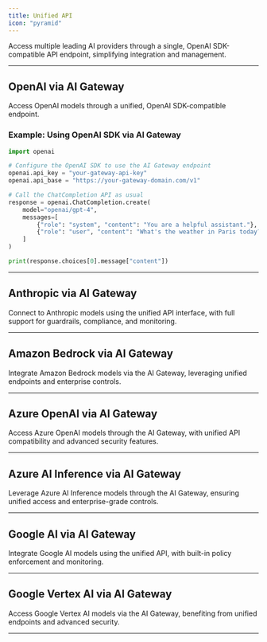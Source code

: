 ```yaml
---
title: Unified API
icon: "pyramid"
---
```


Access multiple leading AI providers through a single, OpenAI SDK-compatible API endpoint, simplifying integration and management.

---

## OpenAI via AI Gateway

Access OpenAI models through a unified, OpenAI SDK-compatible endpoint.

### Example: Using OpenAI SDK via AI Gateway

```python title= "OpenAI Example.py"
import openai

# Configure the OpenAI SDK to use the AI Gateway endpoint
openai.api_key = "your-gateway-api-key"
openai.api_base = "https://your-gateway-domain.com/v1"

# Call the ChatCompletion API as usual
response = openai.ChatCompletion.create(
    model="openai/gpt-4",
    messages=[
        {"role": "system", "content": "You are a helpful assistant."},
        {"role": "user", "content": "What's the weather in Paris today?"}
    ]
)

print(response.choices[0].message["content"])
```

---

## Anthropic via AI Gateway

Connect to Anthropic models using the unified API interface, with full support for guardrails, compliance, and monitoring.

---

## Amazon Bedrock via AI Gateway

Integrate Amazon Bedrock models via the AI Gateway, leveraging unified endpoints and enterprise controls.

---

## Azure OpenAI via AI Gateway

Access Azure OpenAI models through the AI Gateway, with unified API compatibility and advanced security features.

---

## Azure AI Inference via AI Gateway

Leverage Azure AI Inference models through the AI Gateway, ensuring unified access and enterprise-grade controls.

---

## Google AI via AI Gateway

Integrate Google AI models using the unified API, with built-in policy enforcement and monitoring.

---

## Google Vertex AI via AI Gateway

Access Google Vertex AI models via the AI Gateway, benefiting from unified endpoints and advanced security.

---
